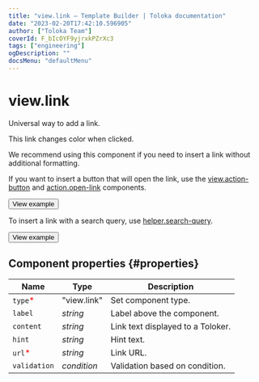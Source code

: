 ```yaml
---
title: "view.link — Template Builder | Toloka documentation"
date: "2023-02-20T17:42:10.596905"
author: ["Toloka Team"]
coverId: F_bIcOYF9yjrxkPZrXc3
tags: ["engineering"]
ogDescription: ""
docsMenu: "defaultMenu"
---
```



# view.link

Universal way to add a link.

This link changes color when clicked.

We recommend using this component if you need to insert a link without additional formatting.

If you want to insert a button that will open the link, use the [view.action-button](/docs/template-builder/reference/view.action-button) and [action.open-link](/docs/template-builder/reference/action.open-link) components.

<Button themeColor="light" view="default" size="l" type="link" url="https://ya.cc/t/NaCxphQV3xPEYn">View example</Button>

To insert a link with a search query, use [helper.search-query](/docs/template-builder/reference/helper.search-query).

<Button themeColor="light" view="default" size="l" type="link" url="https://ya.cc/t/W5KExwg_3vwB57">View example</Button>

## Component properties {#properties}

**Name** | **Type** | **Description**
----- | ----- | -----
`type`<span style="color: red">\*</span> | "view.link" | Set component type.
`label` | _string_ | Label above the component.
`content` | _string_ | Link text displayed to a Toloker.
`hint` | _string_ | Hint text.
`url`<span style="color: red">\*</span> | _string_ | Link URL.
`validation` | _condition_ | Validation based on condition.

<ContactSupport/>
